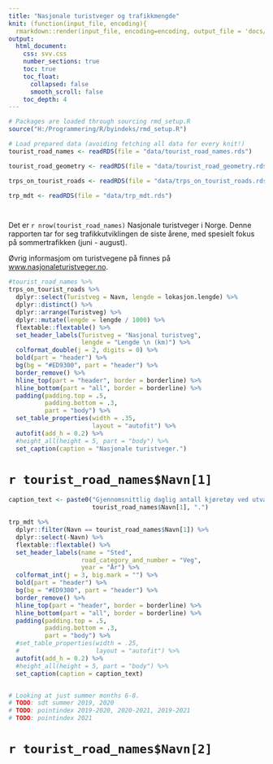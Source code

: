 ```yaml
---
title: "Nasjonale turistveger og trafikkmengde"
knit: (function(input_file, encoding){
  rmarkdown::render(input_file, encoding=encoding, output_file = 'docs/index.html')})
output: 
  html_document:
    css: svv.css
    number_sections: true
    toc: true
    toc_float: 
      collapsed: false
      smooth_scroll: false
    toc_depth: 4
---
```


```r
# Packages are loaded through sourcing rmd_setup.R
source("H:/Programmering/R/byindeks/rmd_setup.R")
```

```r
# Load prepared data (avoiding fetching all data for every knit!)
tourist_road_names <- readRDS(file = "data/tourist_road_names.rds")

tourist_road_geometry <- readRDS(file = "data/tourist_road_geometry.rds")

trps_on_tourist_roads <- readRDS(file = "data/trps_on_tourist_roads.rds")

trp_mdt <- readRDS(file = "data/trp_mdt.rds")
```

```r

```

```r

```


Det er `r nrow(tourist_road_names)` Nasjonale turistveger i Norge. Denne rapporten tar for seg trafikkutviklingen de siste årene, med spesielt fokus på sommertrafikken (juni - august). 

Øvrig informasjom om turistvegene på finnes på [www.nasjonaleturistveger.no](https://www.nasjonaleturistveger.no/).


```r
#tourist_road_names %>% 
trps_on_tourist_roads %>% 
  dplyr::select(Turistveg = Navn, lengde = lokasjon.lengde) %>% 
  dplyr::distinct() %>% 
  dplyr::arrange(Turistveg) %>% 
  dplyr::mutate(lengde = lengde / 1000) %>% 
  flextable::flextable() %>% 
  set_header_labels(Turistveg = "Nasjonal turistveg",
                    lengde = "Lengde \n (km)") %>% 
  colformat_double(j = 2, digits = 0) %>% 
  bold(part = "header") %>%
  bg(bg = "#ED9300", part = "header") %>%
  border_remove() %>%
  hline_top(part = "header", border = borderline) %>%
  hline_bottom(part = "all", border = borderline) %>%
  padding(padding.top = .5,
          padding.bottom = .3,
          part = "body") %>% 
  set_table_properties(width = .35, 
                       layout = "autofit") %>% 
  autofit(add_h = 0.2) %>%
  #height_all(height = 5, part = "body") %>%
  set_caption(caption = "Nasjonale turistveger.")
```


# `r tourist_road_names$Navn[1]`

```r
caption_text <- paste0("Gjennomsnittlig daglig antall kjøretøy ved utvalgte punkter på Nasjonal turistveg ",
                       tourist_road_names$Navn[1], ".")

trp_mdt %>% 
  dplyr::filter(Navn == tourist_road_names$Navn[1]) %>% 
  dplyr::select(-Navn) %>% 
  flextable::flextable() %>%
  set_header_labels(name = "Sted",
                    road_category_and_number = "Veg",
                    year = "År") %>% 
  colformat_int(j = 3, big.mark = "") %>% 
  bold(part = "header") %>%
  bg(bg = "#ED9300", part = "header") %>%
  border_remove() %>%
  hline_top(part = "header", border = borderline) %>%
  hline_bottom(part = "all", border = borderline) %>%
  padding(padding.top = .5,
          padding.bottom = .3,
          part = "body") %>% 
  #set_table_properties(width = .25, 
  #                     layout = "autofit") %>% 
  autofit(add_h = 0.2) %>%
  #height_all(height = 5, part = "body") %>%
  set_caption(caption = caption_text)


# Looking at just summer months 6-8.
# TODO: sdt summer 2019, 2020
# TODO: pointindex 2019-2020, 2020-2021, 2019-2021
# TODO: pointindex 2021
```

# `r tourist_road_names$Navn[2]`


